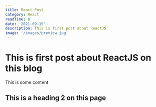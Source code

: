 ```yaml
---
title: React Post
category: React
readTime: 8
date: '2021-09-15'
description: This is first post about ReactJS
image: '/images/preview.jpg'
---
```


# This is first post about ReactJS on this blog

This is some content

## This is a heading 2 on this page
